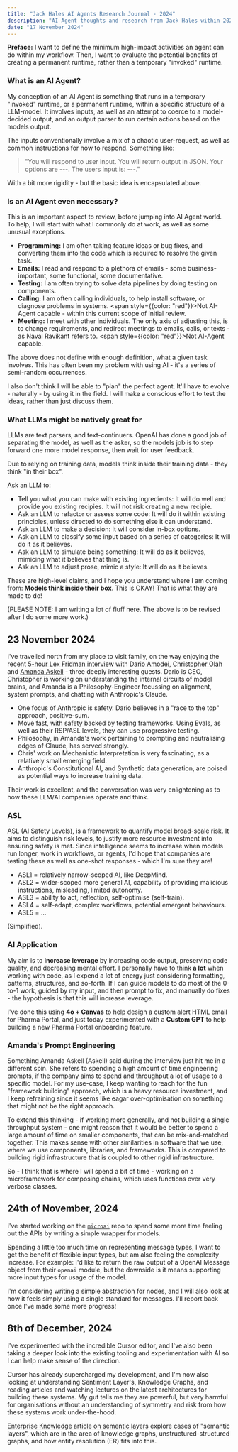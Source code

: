 ```yaml
---
title: "Jack Hales AI Agents Research Journal - 2024"
description: "AI Agent thoughts and research from Jack Hales within 2024."
date: "17 November 2024"
---
```


**Preface:** I want to define the minimum high-impact activities an agent can do within my workflow. Then, I want to evaluate the potential benefits of creating a permanent runtime, rather than a temporary "invoked" runtime.

### What is an AI Agent?

My conception of an AI Agent is something that runs in a temporary "invoked" runtime, or a permanent runtime, within a specific structure of a LLM-model. It involves inputs, as well as an attempt to coerce to a model-decided output, and an output parser to run certain actions based on the models output.

The inputs conventionally involve a mix of a chaotic user-request, as well as common instructions for how to respond. Something like: 

> "You will respond to user input. You will return output in JSON. Your options are ---. The users input is: ---."

With a bit more rigidity - but the basic idea is encapsulated above.

### Is an AI Agent even necessary?

This is an important aspect to review, before jumping into AI Agent world. To help, I will start with what I commonly do at work, as well as some unusual exceptions.

- **Programming:** I am often taking feature ideas or bug fixes, and converting them into the code which is required to resolve the given task.
- **Emails:** I read and respond to a plethora of emails - some business-important, some functional, some documentative.
- **Testing:** I am often trying to solve data pipelines by doing testing on components.
- **Calling:** I am often calling individuals, to help install software, or diagnose problems in systems. <span style={{color: "red"}}>Not AI-Agent capable - within this current scope of initial review.</span>
- **Meeting:** I meet with other individuals. The only axis of adjusting this, is to change requirements, and redirect meetings to emails, calls, or texts - as Naval Ravikant refers to. <span style={{color: "red"}}>Not AI-Agent capable.</span>

The above does not define with enough definition, what a given task involves. This has often been my problem with using AI - it's a series of semi-random occurrences.

I also don't think I will be able to "plan" the perfect agent. It'll have to evolve - naturally - by using it in the field. I will make a conscious effort to test the ideas, rather than just discuss them.

### What LLMs might be natively great for

LLMs are text parsers, and text-continuers. OpenAI has done a good job of separating the model, as well as the asker, so the models job is to step forward one more model response, then wait for user feedback.

Due to relying on training data, models think inside their training data - they think "in their box".

Ask an LLM to:

- Tell you what you can make with existing ingredients: It will do well and provide you existing recipies. It will not risk creating a new recipie.
- Ask an LLM to refactor or assess some code: It will do it within existing principles, unless directed to do something else it can understand.
- Ask an LLM to make a decision: It will consider in-box options.
- Ask an LLM to classify some input based on a series of categories: It will do it as it believes.
- Ask an LLM to simulate being something: It will do as it believes, mimicing what it believes that thing is.
- Ask an LLM to adjust prose, mimic a style: It will do as it believes.

These are high-level claims, and I hope you understand where I am coming from: **Models think inside their box**. This is OKAY! That is what they are made to do!

(PLEASE NOTE: I am writing a lot of fluff here. The above is to be revised after I do some more work.)

## 23 November 2024

I've travelled north from my place to visit family, on the way enjoying the recent [5-hour Lex Fridman interview](https://www.youtube.com/watch?v=ugvHCXCOmm4) with [Dario Amodei](https://darioamodei.com/), [Christopher Olah](https://colah.github.io/about.html) and [Amanda Askell](https://askell.io/) - three deeply interesting guests. Dario is CEO, Christopher is working on understanding the internal circuits of model brains, and Amanda is a Philosophy-Engineer focussing on alignment, system prompts, and chatting with Anthropic's Claude.

- One focus of Anthropic is safety. Dario believes in a "race to the top" approach, positive-sum.
- Move fast, with safety backed by testing frameworks. Using Evals, as well as their RSP/ASL levels, they can use progressive testing.
- Philosophy, in Amanda's work pertaining to prompting and neutralising edges of Claude, has served strongly.
- Chris' work on Mechanistic Interpretation is very fascinating, as a relatively small emerging field.
- Anthropic's Constitutional AI, and Synthetic data generation, are poised as potential ways to increase training data.

Their work is excellent, and the conversation was very enlightening as to how these LLM/AI companies operate and think.

### ASL

ASL (AI Safety Levels), is a framework to quantify model broad-scale risk. It aims to distinguish risk levels, to justify more resource investment into ensuring safety is met. Since intelligence seems to increase when models run longer, work in workflows, or agents, I'd hope that companies are testing these as well as one-shot responses - which I'm sure they are!

- ASL1 = relatively narrow-scoped AI, like DeepMind.
- ASL2 = wider-scoped more general AI, capability of providing malicious instructions, misleading, limited autonomy.
- ASL3 = ability to act, reflection, self-optimise (self-train).
- ASL4 = self-adapt, complex workflows, potential emergent behaviours.
- ASL5 = ...

(Simplified).

### AI Application

My aim is to **increase leverage** by increasing code output, preserving code quality, and decreasing mental effort. I personally have to think **a lot** when working with code, as I expend a lot of energy just considering formatting, patterns, structures, and so-forth. If I can guide models to do most of the 0-to-1 work, guided by my input, and then prompt to fix, and manually do fixes - the hypothesis is that this will increase leverage.

I've done this using **4o + Canvas** to help design a custom alert HTML email for Pharma Portal, and just today experimented with a **Custom GPT** to help building a new Pharma Portal onboarding feature.

### Amanda's Prompt Engineering

Something Amanda Askell (Askell) said during the interview just hit me in a different spin. She refers to spending a high amount of time engineering prompts, if the company aims to spend and throughput a lot of usage to a specific model. For my use-case, I keep wanting to reach for the fun "framework building" approach, which is a heavy resource investment, and I keep refraining since it seems like eagar over-optimisation on something that might not be the right approach.

To extend this thinking - if working more generally, and not building a single throughput system - one might reason that it would be better to spend a large amount of time on smaller components, that can be mix-and-matched together. This makes sense with other similarities in software that we use, where we use components, libraries, and frameworks. This is compared to building rigid infrastructure that is coupled to other rigid infrastructure.

So - I think that is where I will spend a bit of time - working on a microframework for composing chains, which uses functions over very verbose classes.

## 24th of November, 2024

I've started working on the [`microai`](https://github.com/halesyy/microai) repo to spend some more time feeling out the APIs by writing a simple wrapper for models.

Spending a little too much time on representing message types, I want to get the benefit of flexible input types, but am also feeling the complexity increase. For example: I'd like to return the raw output of a OpenAI Message object from their `openai` module, but the downside is it means supporting more input types for usage of the model.

I'm considering writing a simple abstraction for nodes, and I will also look at how it feels simply using a single standard for messages. I'll report back once I've made some more progress!

## 8th of December, 2024

I've experimented with the incredible Cursor editor, and I've also been taking a deeper look into the existing tooling and experimentation with AI so I can help make sense of the direction.

Cursor has already supercharged my development, and I'm now also looking at understanding Sentiment Layer's, Knowledge Graphs, and reading articles and watching lectures on the latest architectures for building these systems. My gut tells me they are powerful, but very harmful for organisations without an understanding of symmetry and risk from how these systems work under-the-hood.

[Enterprise Knowledge article on sementic layers](https://enterprise-knowledge.com/expert-analysis-how-do-i-get-started-with-a-semantic-layer-using-entity-resolution-for-multiple-source-fusion/) explore cases of "semantic layers", which are in the area of knowledge graphs, unstructured-structured graphs, and how entity resolution (ER) fits into this.